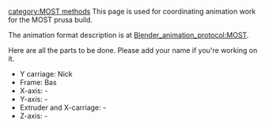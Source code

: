 {{MOST}}[[category:MOST methods]]
This page is used for coordinating animation work for the MOST prusa build.

The animation format description is at [[Blender_animation_protocol:MOST]].

Here are all the parts to be done.  Please add your name if you're working on it.

* Y carriage: Nick
* Frame: Bas
* X-axis: -
* Y-axis: -
* Extruder and X-carriage: -
* Z-axis: -